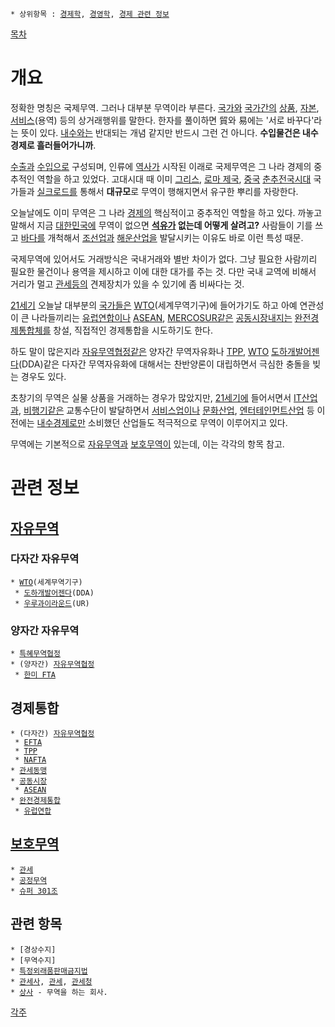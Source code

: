 * 상위항목 : [[경제학]], [[경영학]], [[경제 관련 정보]]

{{{+1 國際貿易 / International trade }}}

[[목차]]

= 개요 =
정확한 명칭은 국제무역. 그러나 대부분 무역이라 부른다. [[국가]]와 [[국가]]간의 [[상품]], [[자본]], [[서비스]](용역) 등의 상거래행위를 말한다. 한자를 풀이하면 貿와 易에는 '서로 바꾸다'라는 뜻이 있다. [[내수]]와는 반대되는 개념 같지만 반드시 그런 건 아니다. '''수입물건은 내수경제로 흘러들어가니까'''.

[[수출]]과 [[수입]]으로 구성되며, 인류에 [[역사]]가 시작된 이래로 국제무역은 그 나라 경제의 중추적인 역할을 하고 있었다. 고대시대 때 이미 [[그리스]], [[로마 제국]], [[중국]] [[춘추전국시대]] 국가들과 [[실크로드]]를 통해서 '''대규모'''로 무역이 행해지면서 유구한 뿌리를 자랑한다. 

오늘날에도 이미 무역은 그 나라 [[경제]]의 핵심적이고 중추적인 역할을 하고 있다. 까놓고 말해서 지금 [[대한민국]]에 무역이 없으면 '''[[석유]]가 없는데 어떻게 살려고?''' 사람들이 기를 쓰고 [[바다]]를 개척해서 [[조선업]]과 [[해운]]산업을 발달시키는 이유도 바로 이런 특성 때문.

국제무역에 있어서도 거래방식은 국내거래와 별반 차이가 없다. 그냥 필요한 사람끼리 필요한 물건이나 용역을 제시하고 이에 대한 대가를 주는 것. 다만 국내 교역에 비해서 거리가 멀고 [[관세]]등의 견제장치가 있을 수 있기에 좀 비싸다는 것.

[[21세기]] 오늘날 대부분의 [[국가]]들은 [[WTO]](세계무역기구)에 들어가기도 하고 아예 연관성이 큰 나라들끼리는 [[유럽연합]]이나 [[ASEAN]], [[MERCOSUR]]같은 [[공동시장]]내지는 [[완전경제통합]]체를 창설, 직접적인 경제통합을 시도하기도 한다.

하도 말이 많은지라 [[자유무역협정]]같은 양자간 무역자유화나 [[TPP]], [[WTO]] [[도하개발어젠다]](DDA)같은 다자간 무역자유화에 대해서는 찬반양론이 대립하면서 극심한 충돌을 빚는 경우도 있다.

초창기의 무역은 실물 상품을 거래하는 경우가 많았지만, [[21세기]]에 들어서면서 [[IT]]산업과, [[비행기]]같은 교통수단이 발달하면서 [[서비스업]]이나 [[문화]]산업, [[엔터테인먼트]]산업 등 이전에는 [[내수]]경제로만 소비했던 산업들도 적극적으로 무역이 이루어지고 있다.

무역에는 기본적으로 [[자유무역]]과 [[보호무역]]이 있는데, 이는 각각의 항목 참고.

= 관련 정보 =
== [[자유무역]] ==
=== 다자간 자유무역 ===
 * [[WTO]](세계무역기구)
  * [[도하개발어젠다]](DDA)
  * [[우루과이라운드]](UR)
=== 양자간 자유무역 ===
 * [[특혜무역협정]]
 * (양자간) [[자유무역협정]] 
  * [[한미 FTA]]
== 경제통합 ==
 * (다자간) [[자유무역협정]]
  * [[EFTA]] 
  * [[TPP]]
  * [[NAFTA]]
 * [[관세동맹]]
 * [[공동시장]]
  * [[ASEAN]]
 * [[완전경제통합]]
  * [[유럽연합]]
== [[보호무역]] ==
 * [[관세]]
 * [[공정무역]]
 * [[슈퍼 301조]]

== 관련 항목 ==
 * [경상수지]
 * [무역수지]
 * [[특정외래품판매금지법]]
 * [[관세사]], [[관세]], [[관세청]]
 * [[상사]] - 무역을 하는 회사.
 
[[각주]]
